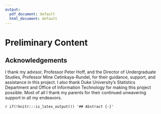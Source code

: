 ```yaml
---
output:
  pdf_document: default
  html_document: default
---
```

# Preliminary Content {-}

## Acknowledgements {-}

I thank my advisor, Professor Peter Hoff, and the Director of Undergraduate Studies, Professor Mine Cetinkaya-Rundel, for their guidance, support, and assistance in this project. I also thank Duke University's Statistics Department and Office of Information Technology for making this project possible. Most of all I thank my parents for their continued unwavering support in all my endeavors. 

<!-- ## Abstract {-} -->

<!-- ## Preface {-} -->

<!-- This is an example of a thesis setup to use the reed thesis document class -->
<!-- (for LaTeX) and the R bookdown package, in general. -->

<!-- ## Dedication {-} -->

<!-- You can have a dedication here if you wish.  -->

`r if(!knitr:::is_latex_output()) '## Abstract {-}'`

